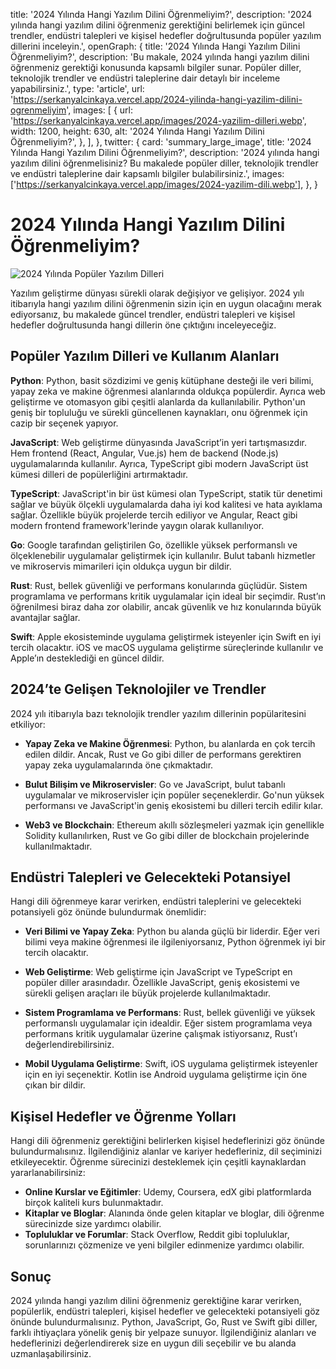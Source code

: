
  title: '2024 Yılında Hangi Yazılım Dilini Öğrenmeliyim?',
  description: '2024 yılında hangi yazılım dilini öğrenmeniz gerektiğini belirlemek için güncel trendler, endüstri talepleri ve kişisel hedefler doğrultusunda popüler yazılım dillerini inceleyin.',
  openGraph: {
    title: '2024 Yılında Hangi Yazılım Dilini Öğrenmeliyim?',
    description: 'Bu makale, 2024 yılında hangi yazılım dilini öğrenmeniz gerektiği konusunda kapsamlı bilgiler sunar. Popüler diller, teknolojik trendler ve endüstri taleplerine dair detaylı bir inceleme yapabilirsiniz.',
    type: 'article',
    url: 'https://serkanyalcinkaya.vercel.app/2024-yilinda-hangi-yazilim-dilini-ogrenmeliyim',
    images: [
      {
        url: 'https://serkanyalcinkaya.vercel.app/images/2024-yazilim-dilleri.webp',
        width: 1200,
        height: 630,
        alt: '2024 Yılında Hangi Yazılım Dilini Öğrenmeliyim?',
      },
    ],
  },
  twitter: {
    card: 'summary_large_image',
    title: '2024 Yılında Hangi Yazılım Dilini Öğrenmeliyim?',
    description: '2024 yılında hangi yazılım dilini öğrenmelisiniz? Bu makalede popüler diller, teknolojik trendler ve endüstri taleplerine dair kapsamlı bilgiler bulabilirsiniz.',
    images: ['https://serkanyalcinkaya.vercel.app/images/2024-yazilim-dili.webp'],
  },
}


# 2024 Yılında Hangi Yazılım Dilini Öğrenmeliyim?

<Image
  src="/images/2024-yazilim-dili.webp"
  alt="2024 Yılında Popüler Yazılım Dilleri"
  width={800}
  height={450}
/>

Yazılım geliştirme dünyası sürekli olarak değişiyor ve gelişiyor. 2024 yılı itibarıyla hangi yazılım dilini öğrenmenin sizin için en uygun olacağını merak ediyorsanız, bu makalede güncel trendler, endüstri talepleri ve kişisel hedefler doğrultusunda hangi dillerin öne çıktığını inceleyeceğiz.

## Popüler Yazılım Dilleri ve Kullanım Alanları

**Python**: Python, basit sözdizimi ve geniş kütüphane desteği ile veri bilimi, yapay zeka ve makine öğrenmesi alanlarında oldukça popülerdir. Ayrıca web geliştirme ve otomasyon gibi çeşitli alanlarda da kullanılabilir. Python'un geniş bir topluluğu ve sürekli güncellenen kaynakları, onu öğrenmek için cazip bir seçenek yapıyor.

**JavaScript**: Web geliştirme dünyasında JavaScript’in yeri tartışmasızdır. Hem frontend (React, Angular, Vue.js) hem de backend (Node.js) uygulamalarında kullanılır. Ayrıca, TypeScript gibi modern JavaScript üst kümesi dilleri de popülerliğini artırmaktadır.

**TypeScript**: JavaScript'in bir üst kümesi olan TypeScript, statik tür denetimi sağlar ve büyük ölçekli uygulamalarda daha iyi kod kalitesi ve hata ayıklama sağlar. Özellikle büyük projelerde tercih ediliyor ve Angular, React gibi modern frontend framework'lerinde yaygın olarak kullanılıyor.

**Go**: Google tarafından geliştirilen Go, özellikle yüksek performanslı ve ölçeklenebilir uygulamalar geliştirmek için kullanılır. Bulut tabanlı hizmetler ve mikroservis mimarileri için oldukça uygun bir dildir.

**Rust**: Rust, bellek güvenliği ve performans konularında güçlüdür. Sistem programlama ve performans kritik uygulamalar için ideal bir seçimdir. Rust’ın öğrenilmesi biraz daha zor olabilir, ancak güvenlik ve hız konularında büyük avantajlar sağlar.

**Swift**: Apple ekosisteminde uygulama geliştirmek isteyenler için Swift en iyi tercih olacaktır. iOS ve macOS uygulama geliştirme süreçlerinde kullanılır ve Apple’ın desteklediği en güncel dildir.

## 2024’te Gelişen Teknolojiler ve Trendler

2024 yılı itibarıyla bazı teknolojik trendler yazılım dillerinin popülaritesini etkiliyor:

- **Yapay Zeka ve Makine Öğrenmesi**: Python, bu alanlarda en çok tercih edilen dildir. Ancak, Rust ve Go gibi diller de performans gerektiren yapay zeka uygulamalarında öne çıkmaktadır.

- **Bulut Bilişim ve Mikroservisler**: Go ve JavaScript, bulut tabanlı uygulamalar ve mikroservisler için popüler seçeneklerdir. Go'nun yüksek performansı ve JavaScript'in geniş ekosistemi bu dilleri tercih edilir kılar.

- **Web3 ve Blockchain**: Ethereum akıllı sözleşmeleri yazmak için genellikle Solidity kullanılırken, Rust ve Go gibi diller de blockchain projelerinde kullanılmaktadır.

## Endüstri Talepleri ve Gelecekteki Potansiyel

Hangi dili öğrenmeye karar verirken, endüstri taleplerini ve gelecekteki potansiyeli göz önünde bulundurmak önemlidir:

- **Veri Bilimi ve Yapay Zeka**: Python bu alanda güçlü bir liderdir. Eğer veri bilimi veya makine öğrenmesi ile ilgileniyorsanız, Python öğrenmek iyi bir tercih olacaktır.

- **Web Geliştirme**: Web geliştirme için JavaScript ve TypeScript en popüler diller arasındadır. Özellikle JavaScript, geniş ekosistemi ve sürekli gelişen araçları ile büyük projelerde kullanılmaktadır.

- **Sistem Programlama ve Performans**: Rust, bellek güvenliği ve yüksek performanslı uygulamalar için idealdir. Eğer sistem programlama veya performans kritik uygulamalar üzerine çalışmak istiyorsanız, Rust’ı değerlendirebilirsiniz.

- **Mobil Uygulama Geliştirme**: Swift, iOS uygulama geliştirmek isteyenler için en iyi seçenektir. Kotlin ise Android uygulama geliştirme için öne çıkan bir dildir.

## Kişisel Hedefler ve Öğrenme Yolları

Hangi dili öğrenmeniz gerektiğini belirlerken kişisel hedeflerinizi göz önünde bulundurmalısınız. İlgilendiğiniz alanlar ve kariyer hedefleriniz, dil seçiminizi etkileyecektir. Öğrenme sürecinizi desteklemek için çeşitli kaynaklardan yararlanabilirsiniz:

- **Online Kurslar ve Eğitimler**: Udemy, Coursera, edX gibi platformlarda birçok kaliteli kurs bulunmaktadır.
- **Kitaplar ve Bloglar**: Alanında önde gelen kitaplar ve bloglar, dili öğrenme sürecinizde size yardımcı olabilir.
- **Topluluklar ve Forumlar**: Stack Overflow, Reddit gibi topluluklar, sorunlarınızı çözmenize ve yeni bilgiler edinmenize yardımcı olabilir.

## Sonuç

2024 yılında hangi yazılım dilini öğrenmeniz gerektiğine karar verirken, popülerlik, endüstri talepleri, kişisel hedefler ve gelecekteki potansiyeli göz önünde bulundurmalısınız. Python, JavaScript, Go, Rust ve Swift gibi diller, farklı ihtiyaçlara yönelik geniş bir yelpaze sunuyor. İlgilendiğiniz alanları ve hedeflerinizi değerlendirerek size en uygun dili seçebilir ve bu alanda uzmanlaşabilirsiniz.

